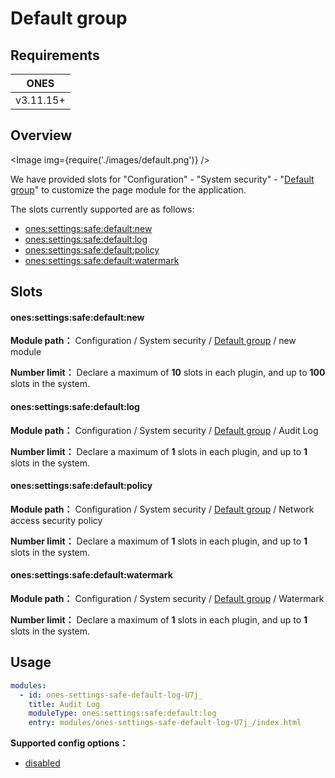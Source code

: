 
# Default group

## Requirements

| **ONES**  |
| :-------: |
| v3.11.15+ |

## Overview

<Image img={require('./images/default.png')} />

We have provided slots for "Configuration" - "System security" - "[Default group](../../index.mdx#slot-hierarchy)" to customize the page module for the application.

The slots currently supported are as follows:

- [ones:settings:safe:default:new](#onessettingssafedefaultnew)
- [ones:settings:safe:default:log](#onessettingssafedefaultlog)
- [ones:settings:safe:default:policy](#onessettingssafedefaultpolicy)
- [ones:settings:safe:default:watermark](#onessettingssafedefaultwatermark)

## Slots

#### ones:settings:safe:default:new

**Module path：** Configuration / System security / [Default group](../../index.mdx#slot-hierarchy) / new module

**Number limit：** Declare a maximum of **10** slots in each plugin, and up to **100** slots in the system.

#### ones:settings:safe:default:log

**Module path：** Configuration / System security / [Default group](../../index.mdx#slot-hierarchy) / Audit Log

**Number limit：** Declare a maximum of **1** slots in each plugin, and up to **1** slots in the system.

#### ones:settings:safe:default:policy

**Module path：** Configuration / System security / [Default group](../../index.mdx#slot-hierarchy) / Network access security policy

**Number limit：** Declare a maximum of **1** slots in each plugin, and up to **1** slots in the system.

#### ones:settings:safe:default:watermark

**Module path：** Configuration / System security / [Default group](../../index.mdx#slot-hierarchy) / Watermark

**Number limit：** Declare a maximum of **1** slots in each plugin, and up to **1** slots in the system.

## Usage

```yaml
modules:
  - id: ones-settings-safe-default-log-U7j_
    title: Audit Log
    moduleType: ones:settings:safe:default:log
    entry: modules/ones-settings-safe-default-log-U7j_/index.html
```

**Supported config options：**

- [disabled](../../../../../../reference/config/plugin.yaml#disabled)
